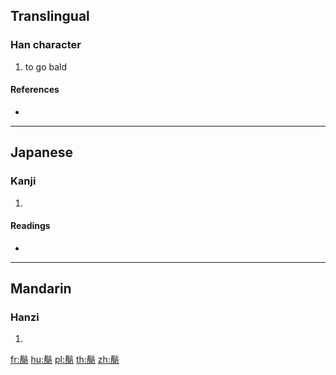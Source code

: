 {{character info/new}}
==Translingual==

===Han character===
{{Han char|rn=190|rad=髟|as=12|sn=22|four=|canj=SHANB}}

# to go bald

====References====
* {{Han ref|kx=1456.450|dkj=45587|dj=1988.120|hdz=74535.160|uh=9B1C|ud=39708}}

----

==Japanese==

===Kanji===
{{ja-kanji|grade=|rs=髟12}}

# {{defn|lang=ja|sort=髟12}}

====Readings====
* {{ja-readings|on=[[かん]] (kan), [[けん]] (ken), [[さん]] (san), [[ぜん]] (zen)|kun=[[はげる]] (hageru)}}

----

==Mandarin==

===Hanzi===
{{cmn-hanzi|pin=[[qiān]] ([[qian1]])|wg=ch'ien<sup>1</sup>}}

# {{defn|lang=cmn|sort=髟12}}

[[fr:鬜]]
[[hu:鬜]]
[[pl:鬜]]
[[th:鬜]]
[[zh:鬜]]